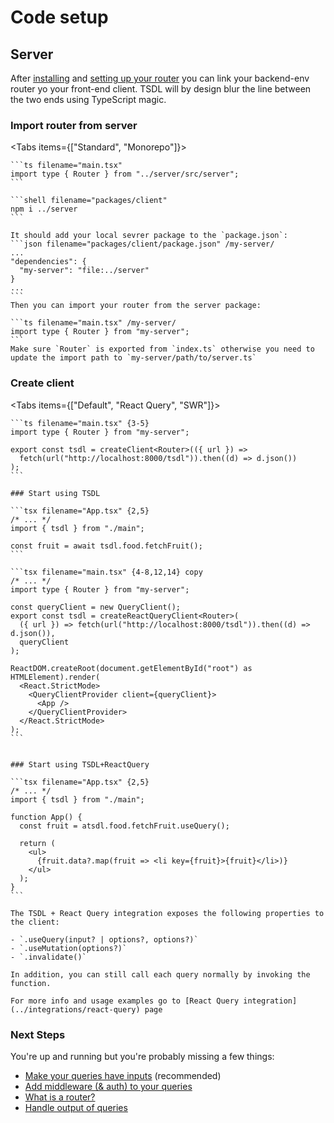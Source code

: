 # Code setup

## Server

After [installing](installation) and [setting up your router](server-code-setup) you can link your backend-env router yo your front-end client. TSDL will by design blur the line between the two ends using TypeScript magic.


<Steps>

### Import router from server

<Tabs items={["Standard", "Monorepo"]}>
  <Tab>

    ```ts filename="main.tsx"
    import type { Router } from "../server/src/server";
    ```

  </Tab>
  <Tab>

    ```shell filename="packages/client"
    npm i ../server
    ```

    It should add your local sevrer package to the `package.json`:
    ```json filename="packages/client/package.json" /my-server/
    ...
    "dependencies": {
      "my-server": "file:../server"
    }
    ...
    ```
    Then you can import your router from the server package:

    ```ts filename="main.tsx" /my-server/
    import type { Router } from "my-server";
    ```
    Make sure `Router` is exported from `index.ts` otherwise you need to update the import path to `my-server/path/to/server.ts`

  </Tab>
</Tabs>

### Create client

<Tabs items={["Default", "React Query", "SWR"]}>

  <Tab>

    ```ts filename="main.tsx" {3-5}
    import type { Router } from "my-server";

    export const tsdl = createClient<Router>(({ url }) =>
      fetch(url("http://localhost:8000/tsdl")).then((d) => d.json())
    );
    ```

    ### Start using TSDL

    ```tsx filename="App.tsx" {2,5}
    /* ... */
    import { tsdl } from "./main";

    const fruit = await tsdl.food.fetchFruit();
    ```

  </Tab>

  <Tab>

    ```tsx filename="main.tsx" {4-8,12,14} copy
    /* ... */
    import type { Router } from "my-server";

    const queryClient = new QueryClient();
    export const tsdl = createReactQueryClient<Router>(
      ({ url }) => fetch(url("http://localhost:8000/tsdl")).then((d) => d.json()),
      queryClient
    );

    ReactDOM.createRoot(document.getElementById("root") as HTMLElement).render(
      <React.StrictMode>
        <QueryClientProvider client={queryClient}>
          <App />
        </QueryClientProvider>
      </React.StrictMode>
    );
    ```


    ### Start using TSDL+ReactQuery

    ```tsx filename="App.tsx" {2,5}
    /* ... */
    import { tsdl } from "./main";

    function App() {
      const fruit = atsdl.food.fetchFruit.useQuery();

      return (
        <ul>
          {fruit.data?.map(fruit => <li key={fruit}>{fruit}</li>)}
        </ul>
      );
    }
    ```

    The TSDL + React Query integration exposes the following properties to the client:

    - `.useQuery(input? | options?, options?)`
    - `.useMutation(options?)`
    - `.invalidate()`

    In addition, you can still call each query normally by invoking the function.

    For more info and usage examples go to [React Query integration](../integrations/react-query) page

  </Tab>

</Tabs>

### Next Steps

You're up and running but you're probably missing a few things:

- [Make your queries have inputs](../api/input) (recommended)
- [Add middleware (& auth) to your queries](../api/middleware)
- [What is a router?](../api/router)
- [Handle output of queries](../api/output)

</Steps>
